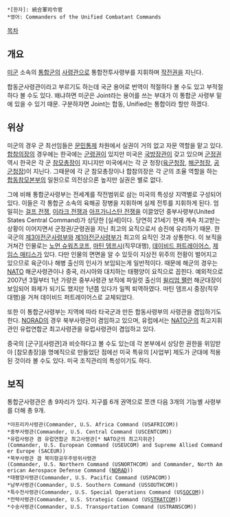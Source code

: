  *[한자]: 統合軍司令官
 *영어: Commanders of the Unified Combatant Commands

[[목차]]
== 개요 ==
[[미군]] 소속의 [[통합군]]의 [[사령관]]으로 통합전투사령부를 지휘하며 [[작전권]]을 지닌다.

합동군사령관이라고 부르기도 하는데 국군 용어로 번역이 적절하다 볼 수도 있고 부적절하다 볼 수도 있다. 왜냐하면 미군은 Joint라는 용어를 쓰는 부대가 이 통합군 사령부 밑에 있을 수 있기 때문. 구분하자면 Joint는 합동, Unified는 통합이라 할만 하겠다.

== 위상 ==
미군의 경우 군 최선임들은 [[문민통제]] 차원에서 실권이 거의 없고 자문 역할을 맡고 있다. [[합참의장]]의 경우에는 한국에는 [[군령권]]이 있지만 미국은 [[국방장관]]이 갖고 있으며 [[군정권]] 역시 한국은 각 군 [[참모총장]]이 지니지만 미국에서는 각 군 청장([[육군청|육군청장]], [[해군청|해군청장]], [[공군청|공군청장]])이 지닌다. 그때문에 각 군 참모총장이나 합참의장은 각 군의 조율 역할을 하는 [[합동참모본부]]의 일원으로 의전상으론 높지만 실권은 별로 없다.

그에 비해 통합군사령부는 전세계를 작전범위로 삼는 미국의 특성상 지역별로 구성되어 있다. 이들은 각 통합군 소속의 육해공 장병을 지휘하며 실제 전투를 지휘하게 된다. 엄밀히는 [[걸프 전쟁]], [[이라크 전쟁]]과 [[아프가니스탄 전쟁]]을 이끌었던 중부사령부(United States Central Command)가 상당한 [실세]이다. 당연히 21세기 현재 계속 치고받는 상황이 이어지면서 군정권/군령권을 지닌 최고의 요직으로서 승진에 유리하기 때문. 한국군의 [[제3야전군사령부]]와 [[제1야전군사령부]]가 최고의 요직인 것과 상통한다. 이 보직을 거쳐간 인물로는 [[노먼 슈워츠코프]], [[마틴 뎀프시]](직무대행), [[데이비드 퍼트레이어스]], [[제임스 매티스]]가 있다. 다만 인물의 면면을 알 수 있듯이 지상전 위주의 전황이 벌어지고 있으므로 육군이나 해병 출신의 인사가 보임되는게 일반적이다. 때문에 해군의 경우는 [[NATO]] 해군사령관이나 중국, 러시아와 대치하는 태평양이 요직으로 꼽힌다. 예외적으로 2007년 3월부터 1년 가량은 중부사령관 보직에 파일럿 출신의 [[윌리엄 팰런]] 해군대장이 보임되어 화제가 되기도 했지만 1년쯤 있다가 일찍 퇴역하였다. 마틴 뎀프시 중장(직무대행)을 거쳐 데이비드 퍼트레이어스로 교체되었다.

또한 이 통합군사령부는 지역에 따라 타국군과 만든 합동사령부의 사령관을 겸임하기도 한다. [[NORAD]]의 경우 북부사령관이 겸임하고 있으며, 유럽에서는 [[NATO]]군의 최고지휘관인 유럽연합군 최고사령관을 유럽사령관이 겸임하고 있다.

중국의 [군구][사령관]과 비슷하다고 볼 수도 있는데 각 본부에서 상당한 권한을 위임받아 [참모총장]을 명예직으로 만들었단 점에선 미국 특유의 [사업부] 제도가 군대에 적용된 것이라 볼 수도 있다. 미국 조직관리의 특성이기도 하다.

== 보직 ==
통합군사령관은 총 9자리가 있다. 지구를 6개 권역으로 쪼갠 다음 3개의 기능별 사령부를 더해 총 9개.

 *아프리카사령관(Commander, U.S. Africa Command (USAFRICOM))
 *중부사령관(Commander, U.S. Central Command (USCENTCOM))
 *유럽사령관 겸 유럽연합군 최고사령관[* NATO군의 최고지휘관](Commander, U.S. European Command (USEUCOM) and Supreme Allied Commander Europe (SACEUR))
 *북부사령관 겸 북미항공우주방위사령관(Commander, U.S. Northern Command (USNORTHCOM) and Commander, North American Aerospace Defense Command ([[NORAD]]))
 *태평양사령관(Commander, U.S. Pacific Command (USPACOM))
 *남부사령관(Commander, U.S. Southern Command (USSOUTHCOM))
 *특수전사령관(Commander, U.S. Special Operations Command (US[[SOCOM]]))
 *전략사령관(Commander, U.S. Strategic Command (US[[STRATCOM]]))
 *수송사령관(Commander, U.S. Transportation Command (USTRANSCOM))
